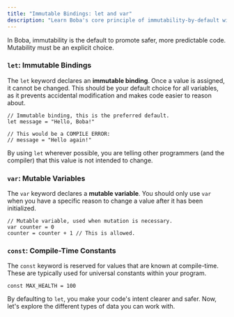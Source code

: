 ```yaml
---
title: "Immutable Bindings: let and var"
description: "Learn Boba's core principle of immutability-by-default with `let` and `var`."
---
```


In Boba, immutability is the default to promote safer, more predictable code. Mutability must be an explicit choice.

### `let`: Immutable Bindings

The `let` keyword declares an **immutable binding**. Once a value is assigned, it cannot be changed. This should be your default choice for all variables, as it prevents accidental modification and makes code easier to reason about.

```boba
// Immutable binding, this is the preferred default.
let message = "Hello, Boba!"

// This would be a COMPILE ERROR:
// message = "Hello again!"
```

By using `let` wherever possible, you are telling other programmers (and the compiler) that this value is not intended to change.

### `var`: Mutable Variables

The `var` keyword declares a **mutable variable**. You should only use `var` when you have a specific reason to change a value after it has been initialized.

```boba
// Mutable variable, used when mutation is necessary.
var counter = 0
counter = counter + 1 // This is allowed.
```

### `const`: Compile-Time Constants

The `const` keyword is reserved for values that are known at compile-time. These are typically used for universal constants within your program.

```boba
const MAX_HEALTH = 100
```

By defaulting to `let`, you make your code's intent clearer and safer. Now, let's explore the different types of data you can work with.
